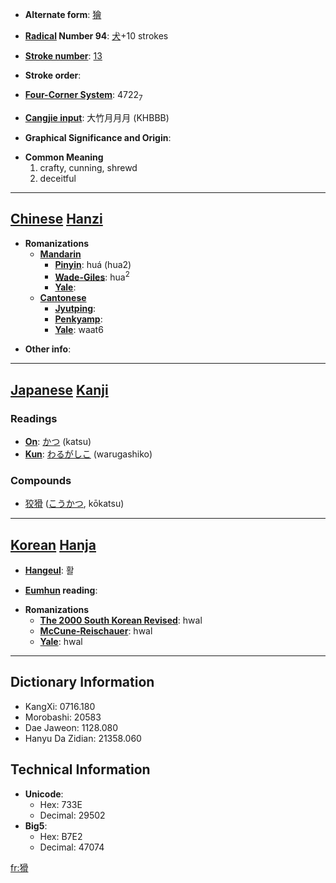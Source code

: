* '''Alternate form''': [[獪]]

* '''[[Wiktionary:Chinese radical index| Radical]] Number 94''': [[Wiktionary:Chinese radical index 犬|犬]]+10 strokes

* '''[[Wiktionary:Chinese total strokes index|Stroke number]]''': [[Wiktionary:Chinese total strokes index 13|13]]

* '''Stroke order''': 

* '''[[Wiktionary:Chinese four corner index|Four-Corner System]]''': 4722<sub>7</sub>

* '''[[Wiktionary:Chinese Cangjie index|Cangjie input]]''': 大竹月月月 (KHBBB)

* '''Graphical Significance and Origin''': 

* '''Common Meaning'''
*#crafty, cunning, shrewd
*# deceitful


----

== [[Chinese]] [[Hanzi]] ==

* '''Romanizations'''
** '''[[Mandarin]]'''
*** '''[[Pinyin]]''': huá (hua2)
*** '''[[Wade-Giles]]''': hua<sup>2</sup>
*** '''[[Yale]]''': 
** '''[[Cantonese]]'''
*** '''[[Jyutping]]''':
*** '''[[Penkyamp]]''': 
*** '''[[Yale]]''': waat6

* '''Other info''': 

----

== [[Japanese]] [[Kanji]] ==

===Readings===
* '''[[On]]''': [[かつ]] (katsu)
* '''[[Kun]]''': [[わるがしこ]] (warugashiko)
===Compounds===
*[[狡猾]] ([[こうかつ]], kōkatsu)
----

== [[Korean]] [[Hanja]] ==

* '''[[Hangeul]]''': 활

* '''[[Eumhun]] reading''': 

* '''Romanizations'''
** '''[[The 2000 South Korean Revised Romanization|The 2000 South Korean Revised]]''': hwal
** '''[[McCune-Reischauer]]''': hwal
** '''[[Yale]]''': hwal

----

== Dictionary Information ==

* KangXi: 0716.180
* Morobashi: 20583
* Dae Jaweon: 1128.080
* Hanyu Da Zidian: 21358.060

== Technical Information ==

* '''Unicode''':
** Hex: 733E
** Decimal: 29502
* '''Big5''':
** Hex: B7E2
** Decimal: 47074

[[fr:猾]]